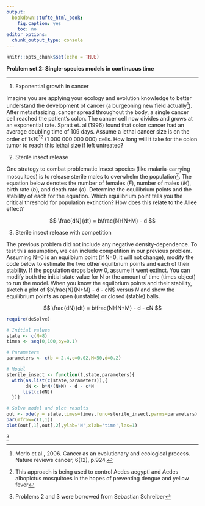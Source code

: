 ```yaml
---
output:
  bookdown::tufte_html_book:
    fig.caption: yes
    toc: no
editor_options: 
  chunk_output_type: console
---
```


```r
knitr::opts_chunk$set(echo = TRUE)
```


**Problem set 2: Single-species models in continuous time**

---

1. Exponential growth in cancer

Imagine you are applying your ecology and evolution knowledge to better understand the development of cancer (a burgeoning new field actually^[Merlo et al., 2006. Cancer as an evolutionary and ecological process. Nature reviews cancer, 6(12), p.924.]). After metastasizing, cancer spread throughout the body, a single cancer cell reached the patient's colon. The cancer cell now divides and grows at an exponential rate. Spratt et. al (1996) found that colon cancer had an average doubling time of 109 days. Assume a lethal cancer size is on the order of $1 \text{x} 10^{12}$ (1 000 000 000 000) cells. How long will it take for the colon tumor to reach this lethal size if left untreated?



2. Sterile insect release 

One strategy to combat problematic insect species (like malaria-carrying mosquitoes) is to release sterile males to overwhelm the population^[This approach is being used to control Aedes aegypti and Aedes albopictus mosquitoes in the hopes of preventing dengue and yellow fever]. The equation below denotes the number of females (*F*), number of males (*M*), birth rate (*b*), and death rate (*d*). Determine the equilibrium points and the stability of each for the equation. Which equilibrium point tells you the critical threshold for population extinction? How does this relate to the Allee effect?



$$
\frac{dN}{dt} = b\frac{N}{N+M} - d
$$


3. Sterile insect release with competition

The previous problem did not include any negative density-dependence. To test this assumption, we can include competition in our previous problem. Assuming N=0 is an equilbium point (if N=0, it will not change), modify the code below to estimate the two other equilbrium points and each of their stability. If the population drops below 0, assume it went extinct. You can modify both the initial state value for N or the amount of time (times object) to run the model. When you know the equilbrium points and their stability, sketch a plot of $b\frac{N}{N+M} - d - cN$ versus $N$ and show the equilibrium points as open (unstable) or closed (stable) balls.

$$
\frac{dN}{dt} = b\frac{N}{N+M} - d - cN
$$

```r


require(deSolve)

# Initial values
state <- c(N=8)
times <- seq(0,100,by=0.1)

# Parameters
parameters <- c(b = 2.4,c=0.02,M=50,d=0.2)

# Model
sterile_insect <- function(t,state,parameters){
  with(as.list(c(state,parameters)),{
       dN <- b*N/(N+M) - d - c*N
      list(c(dN))   
  })}

# Solve model and plot results
out <- ode(y = state,times=times,func=sterile_insect,parms=parameters)
par(mfrow=c(1,1))
plot(out[,1],out[,2],ylab='N',xlab='time',las=1)
```

^[Problems 2 and 3 were borrowed from Sebastian Schreiber]

